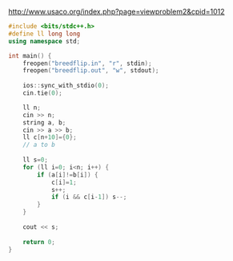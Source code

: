 http://www.usaco.org/index.php?page=viewproblem2&cpid=1012

```cpp
#include <bits/stdc++.h>
#define ll long long
using namespace std;

int main() {
    freopen("breedflip.in", "r", stdin);
    freopen("breedflip.out", "w", stdout);
    
    ios::sync_with_stdio(0);
    cin.tie(0);

    ll n; 
    cin >> n;
    string a, b;
    cin >> a >> b;
    ll c[n+10]={0};
    // a to b
    
    ll s=0;
    for (ll i=0; i<n; i++) {
        if (a[i]!=b[i]) {
            c[i]=1;
            s++;
            if (i && c[i-1]) s--;
        }
    }
    
    cout << s;
    
    return 0;
}
```
